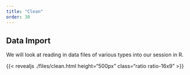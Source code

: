 ```yaml
---
title: "Clean"
order: 30
---
```


## Data Import

We will look at reading in data files of various types into our session in R. 


{{< revealjs ./files/clean.html height="500px" class="ratio ratio-16x9" >}}
